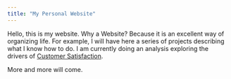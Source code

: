 ```yaml
---
title: "My Personal Website"
---
```


Hello, this is my website. Why a Website? Because it is an excellent way of organizing life. For example, I will have here a series of projects describing what I know how to do. I am currently doing an analysis exploring the drivers of [Customer Satisfaction](http://sdhector.github.io/satisfaction.html/). 

More and more will come. 